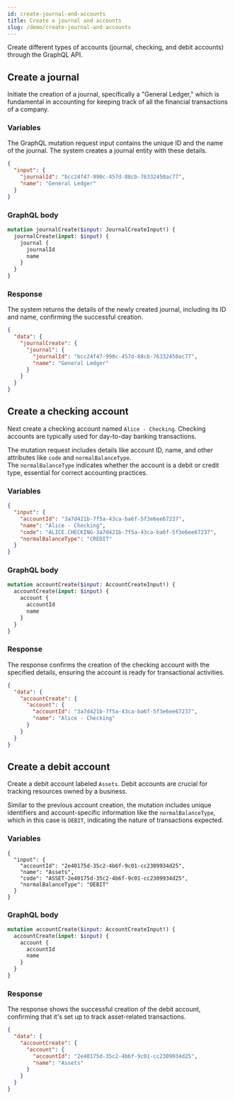 ```yaml
---
id: create-journal-and-accounts
title: Create a journal and accounts
slug: /demo/create-journal-and-accounts
---
```


Create different types of accounts (journal, checking, and debit accounts) through the GraphQL API.

## Create a journal

Initiate the creation of a journal, specifically a "General Ledger," which is fundamental in accounting for keeping track of all the financial transactions of a company.

### Variables

The GraphQL mutation request input contains the unique ID and the name of the journal. The system creates a journal entity with these details.

```json
{
  "input": {
    "journalId": "bcc24f47-990c-457d-88cb-76332450ac77",
    "name": "General Ledger"
  }
}
```

### GraphQL body

```graphql
mutation journalCreate($input: JournalCreateInput!) {
  journalCreate(input: $input) {
    journal {
      journalId
      name
    }
  }
}
```

### Response

The system returns the details of the newly created journal, including its ID and name, confirming the successful creation.

```json
{
  "data": {
    "journalCreate": {
      "journal": {
        "journalId": "bcc24f47-990c-457d-88cb-76332450ac77",
        "name": "General Ledger"
      }
    }
  }
}
```

## Create a checking account

Next create a checking account named `Alice - Checking`. Checking accounts are typically used for day-to-day banking transactions.

The mutation request includes details like account ID, name, and other attributes like `code` and `normalBalanceType`. <br />
The `normalBalanceType` indicates whether the account is a debit or credit type, essential for correct accounting practices.

### Variables

```json
{
  "input": {
    "accountId": "3a7d421b-7f5a-43ca-ba6f-5f3e6ee67237",
    "name": "Alice - Checking",
    "code": "ALICE.CHECKING-3a7d421b-7f5a-43ca-ba6f-5f3e6ee67237",
    "normalBalanceType": "CREDIT"
  }
}
```

### GraphQL body

```graphql
mutation accountCreate($input: AccountCreateInput!) {
  accountCreate(input: $input) {
    account {
      accountId
      name
    }
  }
}
```

### Response

The response confirms the creation of the checking account with the specified details, ensuring the account is ready for transactional activities.

```json
{
  "data": {
    "accountCreate": {
      "account": {
        "accountId": "3a7d421b-7f5a-43ca-ba6f-5f3e6ee67237",
        "name": "Alice - Checking"
      }
    }
  }
}
```

## Create a debit account

Create a debit account labeled `Assets`. Debit accounts are crucial for tracking resources owned by a business.

Similar to the previous account creation, the mutation includes unique identifiers and account-specific information like the `normalBalanceType`, which in this case is `DEBIT`, indicating the nature of transactions expected.

### Variables

```
{
  "input": {
    "accountId": "2e40175d-35c2-4b6f-9c01-cc2309934d25",
    "name": "Assets",
    "code": "ASSET-2e40175d-35c2-4b6f-9c01-cc2309934d25",
    "normalBalanceType": "DEBIT"
  }
}
```

### GraphQL body

```graphql
mutation accountCreate($input: AccountCreateInput!) {
  accountCreate(input: $input) {
    account {
      accountId
      name
    }
  }
}
```

### Response

The response shows the successful creation of the debit account, confirming that it's set up to track asset-related transactions.

```json
{
  "data": {
    "accountCreate": {
      "account": {
        "accountId": "2e40175d-35c2-4b6f-9c01-cc2309934d25",
        "name": "Assets"
      }
    }
  }
}
```
